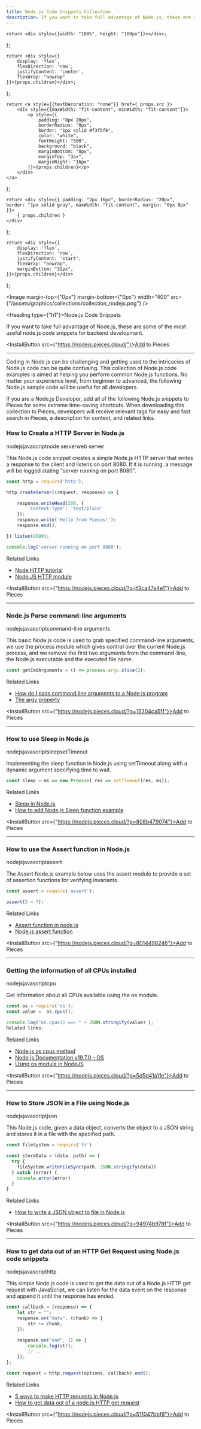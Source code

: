 ```yaml
---
title: Node.js Code Snippets Collection
description: If you want to take full advantage of Node.js, these are some of the most useful node.js code snippets for backend development.
---
```


<link rel="canonical" href="https://code.pieces.app/collections/node-js" />

    return <div style={{width: "100%", height: "100px"}}></div>;
};

    return <div style={{
        display: 'flex',
        flexDirection: 'row',
        justifyContent: 'center',
        flexWrap: "nowrap"
    }}>{props.children}</div>;
};

    return <a style={{textDecoration: "none"}} href={ props.src }>
        <div style={{maxWidth: "fit-content", minWidth: "fit-content"}}>
            <p style={{
                padding: "8px 20px",
                borderRadius: "8px",
                border: "1px solid #f3f5f6",
                color: "white",
                fontWeight: "500",
                background: "black",
                marginBottom: "8px",
                marginTop: "3px",
                marginRight: "16px"
            }}>{props.children}</p>
        </div>
    </a>
};

    return <div style={{ padding: "2px 16px", borderRadius: "20px", border: "1px solid gray", maxWidth: "fit-content", margin: "0px 8px" }}>
        { props.children }
    </div>
};

    return <div style={{
        display: 'flex',
        flexDirection: 'row',
        justifyContent: 'start',
        flexWrap: "nowrap",
        marginBottom: "32px",
    }}>{props.children}</div>
};

<HeaderSpacer></HeaderSpacer>

<Image margin-top={"0px"} margin-bottom={"0px"} width="400" src={"/assets/graphics/collections/collection_nodejs.png"} />

<Heading type={"h1"}>Node.js Code Snippets</Heading>

If you want to take full advantage of Node.js, these are some of the most useful node.js code snippets for backend development.

<InstallButton src={"https://nodejs.pieces.cloud/"}>Add to Pieces</InstallButton>

<HeaderSpacer></HeaderSpacer>

---

<HeaderSpacer></HeaderSpacer>

Coding in Node.js can be challenging and getting used to the intricacies of Node.js code can be quite confusing. This collection of Node.js code  examples is aimed at helping you perform common Node.js functions. No matter your experience level, from beginner to advanced, the following Node.js sample code will be useful for all developers.

If you are a Node.js Developer, add all of the following Node.js snippets to Pieces for some extreme time-saving shortcuts. When downloading this collection to Pieces, developers will receive relevant tags for easy and fast search in Pieces, a description for context, and related links.

### How to Create a HTTP Server in Node.js

<GridFlexRow>
    <Tag>nodejs</Tag><Tag>javascript</Tag><Tag>node server</Tag><Tag>web server</Tag>
</GridFlexRow>

This Node.js code snippet creates a simple Node.js HTTP server that writes a response to the client and listens on port 8080. If it is running, a message will be logged stating "server running on port 8080".

```javascript
const http = require('http');

http.createServer((request, response) => {

	response.writeHead(200, {
		'Content-Type': 'text/plain'
	});
	response.write('Hello from Pieces!');
	response.end();

}).listen(8080);

console.log('server running on port 8080');
```

Related Links

- [Node HTTP tutorial](https://zetcode.com/javascript/http/)
- [Node.JS HTTP module](https://www.w3schools.com/nodejs/nodejs_http.asp)

<InstallButton src={"https://nodejs.pieces.cloud/?p=f3ca47a4e1"}>Add to Pieces</InstallButton>

---

### Node.js Parse command-line arguments

<GridFlexRow>
    <Tag>nodejs</Tag><Tag>javascript</Tag><Tag>command-line arguments</Tag>
</GridFlexRow>

This basic Node.js code is used to grab specified command-line arguments, we use the process module which gives control over the current Node.js process, and we remove the first two arguments from the command-line, the Node.js executable and the executed file name.

```javascript
const getCmdArguments = () => process.argv.slice(2);
```

Related Links

- [How do I pass command line arguments to a Node.js program](https://stackoverflow.com/questions/4351521/how-do-i-pass-command-line-arguments-to-a-node-js-program/4351548#4351548)
- [The argy property](https://www.geeksforgeeks.org/node-js-process-argv-property/)

<InstallButton src={"https://nodejs.pieces.cloud/?p=15304ca5f1"}>Add to Pieces</InstallButton>

---

### How to use Sleep in Node.js

<GridFlexRow>
    <Tag>nodejs</Tag><Tag>javascript</Tag><Tag>sleep</Tag><Tag>setTimeout</Tag>
</GridFlexRow>

Implementing the sleep function in Node.js using setTimeout along with a dynamic argument specifying time to wait.

```javascript
const sleep = ms => new Promise( res => setTimeout(res, ms));
```

Related Links

- [Sleep in Node.js](https://masteringjs.io/tutorials/node/sleep)
- [How to add Node.js Sleep function example](https://www.golinuxcloud.com/nodejs-sleep-function/)

<InstallButton src={"https://nodejs.pieces.cloud/?p=808b479074"}>Add to Pieces</InstallButton>

---

### How to use the Assert function in Node.js

<GridFlexRow>
    <Tag>nodejs</Tag><Tag>javascript</Tag><Tag>assert</Tag>
</GridFlexRow>

The Assert Node.js example below uses the assert module to provide a set of assertion functions for verifying invariants.

```javascript
const assert = require('assert');

assert(5 > 7);
```

Related Links

- [Assert function in node.js](https://www.geeksforgeeks.org/node-js-assert-function/)
- [Node.js assert function](https://nodejs.org/api/assert.html)

<InstallButton src={"https://nodejs.pieces.cloud/?p=8014498246"}>Add to Pieces</InstallButton>

---

### Getting the information of all CPUs installed

<GridFlexRow>
    <Tag>nodejs</Tag><Tag>javascript</Tag><Tag>cpu</Tag>
</GridFlexRow>

Get information about all CPUs available using the os module.

```javascript
const os = require('os');
const value =  os.cpus();

console.log("os.cpus() ==> " + JSON.stringify(value) );
Related links:
```

Related Links

- [Node.js os cpus method](https://www.geeksforgeeks.org/node-js-os-cpus-method/)
- [Node.js Documentation v19.7.0 - OS](https://nodejs.org/api/os.html)
- [Using os module in NodeJS](https://medium.com/analytics-vidhya/os-module-in-nodejs-26459c17f5a)

<InstallButton src={"https://nodejs.pieces.cloud/?p=5d5d41a11e"}>Add to Pieces</InstallButton>

---

### How to Store JSON in a File using Node.js

<GridFlexRow>
    <Tag>nodejs</Tag><Tag>javascript</Tag><Tag>json</Tag>
</GridFlexRow>

This Node.js code, given a data object, converts the object to a JSON string and stores it in a file with the specified path.

```javascript
const fileSystem = require('fs')

const storeData = (data, path) => {
  try {
    fileSystem.writeFileSync(path, JSON.stringify(data))
  } catch (error) {
    console.error(error)
  }
}
```

Related Links

- [How to write a JSON object to file in Node.js](https://flaviocopes.com/how-to-save-json-object-to-file-nodejs/)

<InstallButton src={"https://nodejs.pieces.cloud/?p=94974b978f"}>Add to Pieces</InstallButton>

---

### How to get data out of an HTTP Get Request using Node.js code snippets

<GridFlexRow>
    <Tag>nodejs</Tag><Tag>javascript</Tag><Tag>http</Tag>
</GridFlexRow>

This simple Node.js code is used to get the data out of a Node.js HTTP get request with JavaScript, we can listen for the data event on the response and append it until the response has ended.

```javascript
const callback = (response) => {
	let str = "";
	response.on("data", (chunk) => {
		str += chunk;
	});

	response.on("end", () => {
		console.log(str);
		// ...
	});
};

const request = http.request(options, callback).end();
```

Related Links

- [5 ways to make HTTP requests in Node.js](https://blog.logrocket.com/5-ways-to-make-http-requests-in-node-js/)
- [How to get data out of a node.js HTTP get request](https://stackoverflow.com/questions/19539391/how-to-get-data-out-of-a-node-js-http-get-request)

<InstallButton src={"https://nodejs.pieces.cloud/?p=511047bbf9"}>Add to Pieces</InstallButton>



